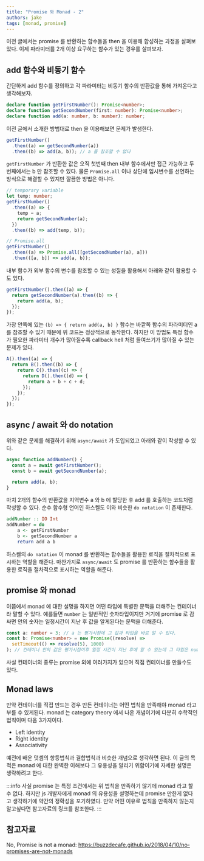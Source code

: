 ```yaml
---
title: "Promise 와 Monad - 2"
authors: jake
tags: [monad, promise]
---
```


이전 글에서는 promise 를 반환하는 함수들을 then 을 이용해 합성하는 과정을 살펴보았다.
이제 파라미터를 2개 이상 요구하는 함수가 있는 경우를 살펴보자.

<!--truncate-->

## add 함수와 비동기 함수

간단하게 add 함수를 정의하고 각 파라미터는 비동기 함수의 반환값을 통해 가져온다고 생각해보자.

```ts
declare function getFirstNumber(): Promise<number>;
declare function getSecondNumber(first: number): Promise<number>;
declare function add(a: number, b: number): number;
```

이전 글에서 소개한 방법대로 then 을 이용해보면 문제가 발생한다.

```ts
getFirstNumber()
  .then((a) => getSecondNumber(a))
  .then((b) => add(a, b)); // a 를 참조할 수 없다
```

`getFirstNumber` 가 반환한 값은 오직 첫번째 then 내부 함수에서만 접근 가능하고 두번째에서는 b 만 참조할 수 있다.
물론 `Promise.all` 이나 상단에 임시변수를 선언하는 방식으로 해결할 수 있지만 깔끔한 방법은 아니다.

```ts
// temporary variable
let temp: number;
getFirstNumber()
  .then((a) => {
    temp = a;
    return getSecondNumber(a);
  })
  .then((b) => add(temp, b));

// Promise.all
getFirstNumber()
  .then((a) => Promise.all([getSecondNumber(a), a]))
  .then(([a, b]) => add(a, b));
```

내부 함수가 외부 함수의 변수를 참조할 수 있는 성질을 활용해서 아래와 같이 활용할 수도 있다.

```ts {3}
getFirstNumber().then((a) => {
  return getSecondNumber(a).then((b) => {
    return add(a, b);
  });
});
```

가장 안쪽에 있는 `(b) => { return add(a, b) }` 함수는 바깥쪽 함수의 파라미터인 a를 참조할 수 있기 때문에 위 코드는 정상적으로 동작한다.
하지만 이 방법도 특정 함수가 필요한 파라미터 개수가 많아질수록 callback hell 처럼 들여쓰기가 많아질 수 있는 문제가 있다.

```ts
A().then((a) => {
  return B().then((b) => {
    return C().then((c) => {
      return D().then((d) => {
        return a + b + c + d;
      });
    });
  });
});
```

## async / await 와 do notation

위와 같은 문제를 해결하기 위해 `async/await` 가 도입되었고 아래와 같이 작성할 수 있다.

```ts
async function addNumber() {
  const a = await getFirstNumber();
  const b = await getSecondNumber(a);

  return add(a, b);
}
```

마치 2개의 함수의 반환값을 지역변수 a 와 b 에 할당한 후 add 를 호출하는 코드처럼 작성할 수 있다.
순수 함수형 언어인 하스켈도 이와 비슷한 `do notation` 이 존재한다.

```hs
addNumber :: IO Int
addNumber = do
    a <- getFirstNumber
    b <- getSecondNumber a
    return add a b
```

하스켈의 `do natation` 이 monad 를 반환하는 함수들을 활용한 로직을 절차적으로 표시하는 역할을 해준다.
마찬가지로 `async/await` 도 promise 를 반환하는 함수들을 활용한 로직을 절차적으로 표시하는 역할을 해준다.

## promise 와 monad

이쯤에서 monad 에 대한 설명을 하지면 어떤 타입에 특별한 문맥을 더해주는 컨테이너라 말할 수 있다.
예를들면 `number` 는 일반적인 숫자타입이지만 거기에 promise 로 감싸면 안의 숫자는 일정시간이 지난 후 값을 알게된다는 문맥을 더해준다.

```ts
const a: number = 3; // a 는 평가시점에 그 값과 타입을 바로 알 수 있다.
const b: Promise<number> = new Promise((resolve) =>
  setTimeout(() => resolve(5), 1000)
); // 컨테이너 안의 값은 평가시점이후 일정 시간이 지난 후에 알 수 있는데 그 타입은 number 이다.
```

사실 컨테이너의 종류는 promise 외에 여러가지가 있으며 직접 컨테이너를 만들수도 있다.

## Monad laws

만약 컨테이너를 직접 만드는 경우 만든 컨테이너는 어떤 법칙을 만족해야 monad 라고 부를 수 있게된다.
monad 는 category theory 에서 나온 개념이기에 다분히 수학적인 법칙이며 다음 3가지이다.

- Left identity
- Right identity
- Associativity

예전에 배운 덧셈의 항등법칙과 결합법칙과 비슷한 개념으로 생각하면 된다.
이 글의 목적은 monad 에 대한 완벽한 이해보다 그 유용성을 알리기 위함이기에 자세한 설명은 생략하려고 한다.

:::info
사실 promise 는 특정 조건에서는 위 법칙을 만족하기 않기에 monad 라고 할 수 없다.
하지만 js 개발자에게 monad 의 유용성을 설명하는데 promise 만한게 없다고 생각하기에 약간의 정확성을 포기하였다.
만약 어떤 이유로 법칙을 만족하지 않는지 알고싶다면 참고자료의 링크를 참조한다.
:::

## 참고자료

No, Promise is not a monad: https://buzzdecafe.github.io/2018/04/10/no-promises-are-not-monads
